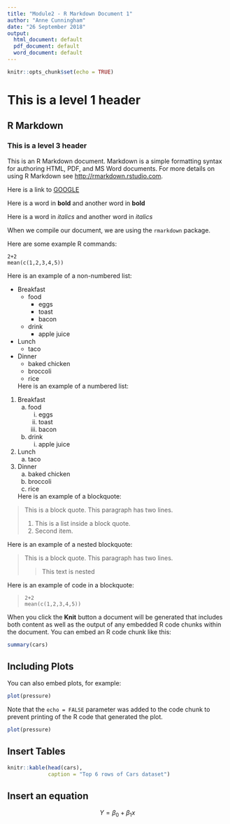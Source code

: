 ```yaml
---
title: "Module2 - R Markdown Document 1"
author: "Anne Cunningham"
date: "26 September 2018"
output:
  html_document: default
  pdf_document: default
  word_document: default
---
```


```r
knitr::opts_chunk$set(echo = TRUE)
```


# This is a level 1 header

## R Markdown

### This is a level 3 header

This is an R Markdown document. Markdown is a simple formatting syntax for authoring HTML, PDF, and MS Word documents. For more details on using R Markdown see <http://rmarkdown.rstudio.com>.

Here is a link to [GOOGLE](https://google.com)

Here is a word in **bold** and another word in __bold__

Here is a word in *italics* and another word in _italics_

When we compile our document, we are using the `rmarkdown` package.

Here are some example R commands:

```
2+2
mean(c(1,2,3,4,5))
```

Here is an example of a non-numbered list:

* Breakfast
    - food
        + eggs
        + toast
        + bacon
    - drink
        + apple juice
* Lunch
    - taco
* Dinner
    - baked chicken
    - broccoli
    - rice
    
    Here is an example of a numbered list:

1. Breakfast
    a. food
        i. eggs
        ii. toast
        iii. bacon
    b. drink
        i. apple juice
2. Lunch
    a. taco
3. Dinner
    a. baked chicken
    b. broccoli
    c. rice
    
    Here is an example of a blockquote:

> This is a block quote. This
> paragraph has two lines.
>
> 1. This is a list inside a block quote.
> 2. Second item.

Here is an example of a nested blockquote:

> This is a block quote. This
> paragraph has two lines.
>
> > This text is nested

Here is an example of code in a blockquote:

>     2+2
>     mean(c(1,2,3,4,5))

When you click the **Knit** button a document will be generated that includes both content as well as the output of any embedded R code chunks within the document. You can embed an R code chunk like this:

```r
summary(cars)
```

## Including Plots

You can also embed plots, for example:

```r
plot(pressure)
```

Note that the `echo = FALSE` parameter was added to the code chunk to prevent printing of the R code that generated the plot.

```r
plot(pressure)
```

## Insert Tables 

```r
knitr::kable(head(cars),
             caption = "Top 6 rows of Cars dataset")
```

## Insert an equation

$$ Y= \beta_0 + \beta_1x $$
